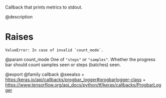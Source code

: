 Callback that prints metrics to stdout.

@description

# Raises
    ValueError: In case of invalid `count_mode`.

@param count_mode One of `"steps"` or `"samples"`.
Whether the progress bar should
count samples seen or steps (batches) seen.

@export
@family callback
@seealso
+ <https:/keras.io/api/callbacks/progbar_logger#progbarlogger-class>
+ <https://www.tensorflow.org/api_docs/python/tf/keras/callbacks/ProgbarLogger>
